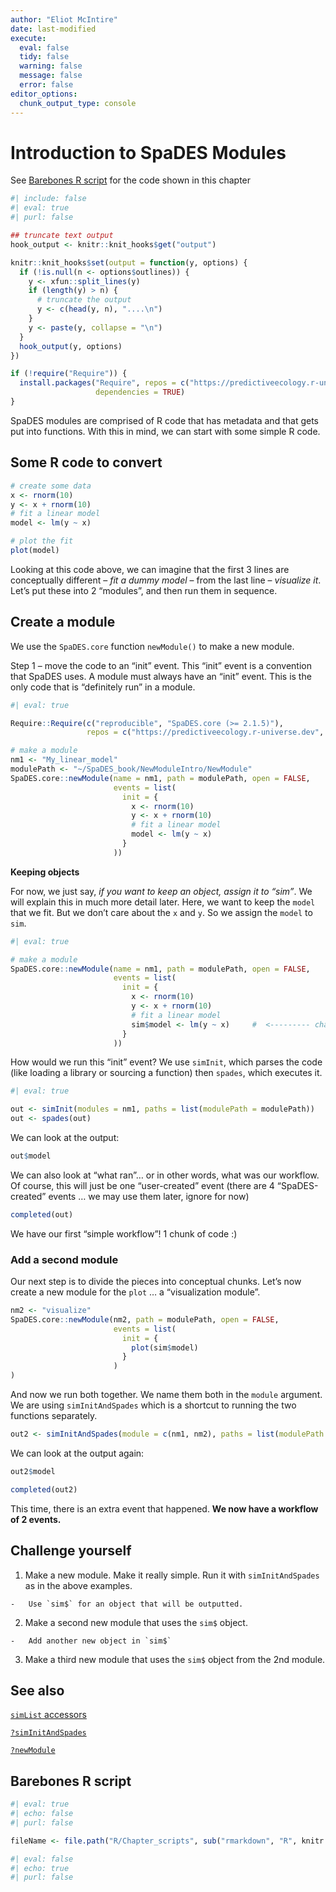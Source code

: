 ```yaml
---
author: "Eliot McIntire"
date: last-modified
execute:
  eval: false
  tidy: false
  warning: false
  message: false
  error: false
editor_options:
  chunk_output_type: console
---
```


# Introduction to SpaDES Modules {#sec-moduleintro}

::: {.callout-tip appearance="simple"}
See [Barebones R script] for the code shown in this chapter
:::

```r
#| include: false
#| eval: true
#| purl: false

## truncate text output
hook_output <- knitr::knit_hooks$get("output")

knitr::knit_hooks$set(output = function(y, options) {
  if (!is.null(n <- options$outlines)) {
    y <- xfun::split_lines(y)
    if (length(y) > n) {
      # truncate the output
      y <- c(head(y, n), "....\n")
    }
    y <- paste(y, collapse = "\n")
  }
  hook_output(y, options)
})

if (!require("Require")) {
  install.packages("Require", repos = c("https://predictiveecology.r-universe.dev", getOption("repos")),
                   dependencies = TRUE)
}
```

SpaDES modules are comprised of R code that has metadata and that gets
put into functions. With this in mind, we can start with some simple R
code.

## Some R code to convert

```r
# create some data
x <- rnorm(10)
y <- x + rnorm(10)
# fit a linear model
model <- lm(y ~ x)

# plot the fit
plot(model)
```

Looking at this code above, we can imagine that the first 3 lines are
conceptually different -- *fit a dummy model* -- from the last line --
*visualize it*. Let's put these into 2 "modules", and then run them in
sequence.

## Create a module

We use the `SpaDES.core` function `newModule()` to make a new module.

Step 1 -- move the code to an "init" event. This "init" event is a
convention that SpaDES uses. A module must always have an "init" event.
This is the only code that is "definitely run" in a module.

```r
#| eval: true

Require::Require(c("reproducible", "SpaDES.core (>= 2.1.5)"), 
                 repos = c("https://predictiveecology.r-universe.dev", getOption("repos")))

# make a module
nm1 <- "My_linear_model"
modulePath <- "~/SpaDES_book/NewModuleIntro/NewModule"
SpaDES.core::newModule(name = nm1, path = modulePath, open = FALSE,
                       events = list(
                         init = {
                           x <- rnorm(10)
                           y <- x + rnorm(10)
                           # fit a linear model
                           model <- lm(y ~ x)
                         }
                       ))
```

**Keeping objects**

For now, we just say, *if you want to keep an object, assign it to
"sim"*. We will explain this in much more detail later. Here, we want to
keep the `model` that we fit. But we don't care about the `x` and `y`.
So we assign the `model` to `sim`.

```r
#| eval: true

# make a module
SpaDES.core::newModule(name = nm1, path = modulePath, open = FALSE,
                       events = list(
                         init = {
                           x <- rnorm(10)
                           y <- x + rnorm(10)
                           # fit a linear model
                           sim$model <- lm(y ~ x)     #  <--------- change to sim$
                         }
                       ))
```

How would we run this "init" event? We use `simInit`, which parses the
code (like loading a library or sourcing a function) then `spades`,
which executes it.

```r
#| eval: true

out <- simInit(modules = nm1, paths = list(modulePath = modulePath))
out <- spades(out)
```

We can look at the output:

```r
out$model
```

We can also look at "what ran"... or in other words, what was our
workflow. Of course, this will just be one "user-created" event (there
are 4 "SpaDES-created" events ... we may use them later, ignore for now)

```r
completed(out)
```

We have our first "simple workflow"! 1 chunk of code :)

### Add a second module

Our next step is to divide the pieces into conceptual chunks. Let's now
create a new module for the `plot` ... a "visualization module".

```r
nm2 <- "visualize"
SpaDES.core::newModule(nm2, path = modulePath, open = FALSE,
                       events = list(
                         init = {
                           plot(sim$model)
                         }
                       )
)
```

And now we run both together. We name them both in the `module`
argument. We are using `simInitAndSpades` which is a shortcut to running
the two functions separately.

```r
out2 <- simInitAndSpades(module = c(nm1, nm2), paths = list(modulePath = modulePath))
```

We can look at the output again:

```r
out2$model

completed(out2)
```

This time, there is an extra event that happened. **We now have a
workflow of 2 events.**

## Challenge yourself {#sec-newModule-challengeYourself}

1.  Make a new module. Make it really simple. Run it with
    `simInitAndSpades` as in the above examples.

```         
-   Use `sim$` for an object that will be outputted.
```

2.  Make a second new module that uses the `sim$` object.

```         
-   Add another new object in `sim$`
```

3.  Make a third new module that uses the `sim$` object from the 2nd
    module.

## See also

[`simList`
accessors](https://rdrr.io/cran/SpaDES.core/man/simList-accessors-events.html)

[`?simInitAndSpades`](https://rdrr.io/cran/SpaDES.core/man/simInitAndSpades.html)

[`?newModule`](https://rdrr.io/cran/SpaDES.core/man/newModule.html)

## Barebones R script

```r
#| eval: true
#| echo: false
#| purl: false

fileName <- file.path("R/Chapter_scripts", sub("rmarkdown", "R", knitr::current_input()))
```

```r
#| eval: false
#| echo: true
#| purl: false

```

